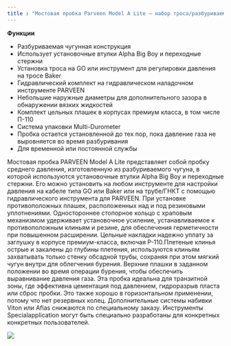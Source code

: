 ```yaml
---
title : "Мостовая пробка Parveen Model A Lite – набор троса/разбуриваемый"
---
```


**Функции**

* Разбуриваемая чугунная конструкция
* Использует установочные втулки Alpha Big Boy и переходные стержни
* Установка троса на GO или инструмент для регулировки давления на тросе Baker
* Гидравлический комплект на гидравлическом наладочном инструменте PARVEEN
* Небольшие наружные диаметры для дополнительного зазора в обнаружении вязких жидкостей
* Комплект цельных плашек в корпусах премиум класса, в том числе П-110
* Система упаковки Multi-Durometer
* Пробка остается установленной до тех пор, пока давление газа не выровняется во время разбуривания
* Для временной или постоянной службы

Мостовая пробка PARVEEN Model A Lite представляет собой пробку среднего давления, изготовленную из разбуриваемого чугуна, в которой используются установочные втулки Alpha Big Boy и переходные стержни. Его можно установить на любом инструменте для настройки давления на кабеле типа GO или Baker или на трубе/ГНКТ с помощью гидравлического инструмента для PARVEEN. При установке противоположных плашек, расположенных над и под резиновыми уплотнениями. Одностороннее стопорное кольцо с храповым механизмом удерживает установочное усиление, устанавливаемое к противоположным клиньям и резине, для обеспечения герметичности при повышенном расширении. Цельные накладки надежно уплату за заглушку в корпусе премиум-класса, включая P-110.Плетеные клинья острые и закалены до глубины плетения, используются клиньям захватывать только стенку обсадной трубы, сохраняя при этом мягкий чугун внутри для облегчения бурения. Верхние плашки в заданном положении во время операции бурения, чтобы обеспечить выравнивание давления газа. Эта пробка идеальна для транзитной зоны, где эффективна цементация под давлением, гидроразрыв пласта или сброс пробки. Это также хорошо в горизонтальном применении, потому что нет резервных колец. Дополнительные системы набивки Viton или Aflas снижаются по специальному заказу. Инструменты Specialapplication могут быть специально разработаны для конкретных конкретных пользователей.

<img src="./parveen-model-a-lite-bridge-plug-wireline-set-drillable.png" />